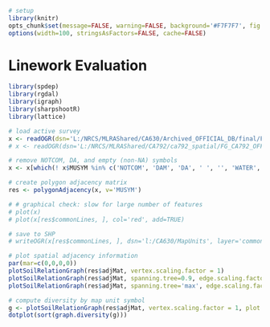 ```r
# setup
library(knitr)
opts_chunk$set(message=FALSE, warning=FALSE, background='#F7F7F7', fig.retina=2, dev='png', tidy=FALSE, verbose=FALSE, cache = FALSE)
options(width=100, stringsAsFactors=FALSE, cache=FALSE)
```

# Linework Evaluation

```r
library(spdep)
library(rgdal)
library(igraph)
library(sharpshootR)
library(lattice)

# load active survey
x <- readOGR(dsn='L:/NRCS/MLRAShared/CA630/Archived_OFFICIAL_DB/final/FG_CA630_GIS_2018.gdb', layer='ca630_a', stringsAsFactors=FALSE)
# x <- readOGR(dsn='L:/NRCS/MLRAShared/CA792/ca792_spatial/FG_CA792_OFFICIAL.gdb', layer='ca792_a', stringsAsFactors=FALSE)

# remove NOTCOM, DA, and empty (non-NA) symbols
x <- x[which(! x$MUSYM %in% c('NOTCOM', 'DAM', 'DA', ' ', '', 'WATER', 'W')), ]

# create polygon adjacency matrix
res <- polygonAdjacency(x, v='MUSYM')

# # graphical check: slow for large number of features
# plot(x)
# plot(x[res$commonLines, ], col='red', add=TRUE)

# save to SHP
# writeOGR(x[res$commonLines, ], dsn='l:/CA630/MapUnits', layer='common-soil-lines', driver='ESRI Shapefile', overwrite_layer=TRUE)
```



```r
# plot spatial adjacency information
par(mar=c(0,0,0,0))
plotSoilRelationGraph(res$adjMat, vertex.scaling.factor = 1)
plotSoilRelationGraph(res$adjMat, spanning.tree=0.9, edge.scaling.factor=0.1)
plotSoilRelationGraph(res$adjMat, spanning.tree='max', edge.scaling.factor=0.1, vertex.scaling.factor=1.5)
```


```r
# compute diversity by map unit symbol
g <- plotSoilRelationGraph(res$adjMat, vertex.scaling.factor = 1, plot.style = 'none')
dotplot(sort(graph.diversity(g)))
```

